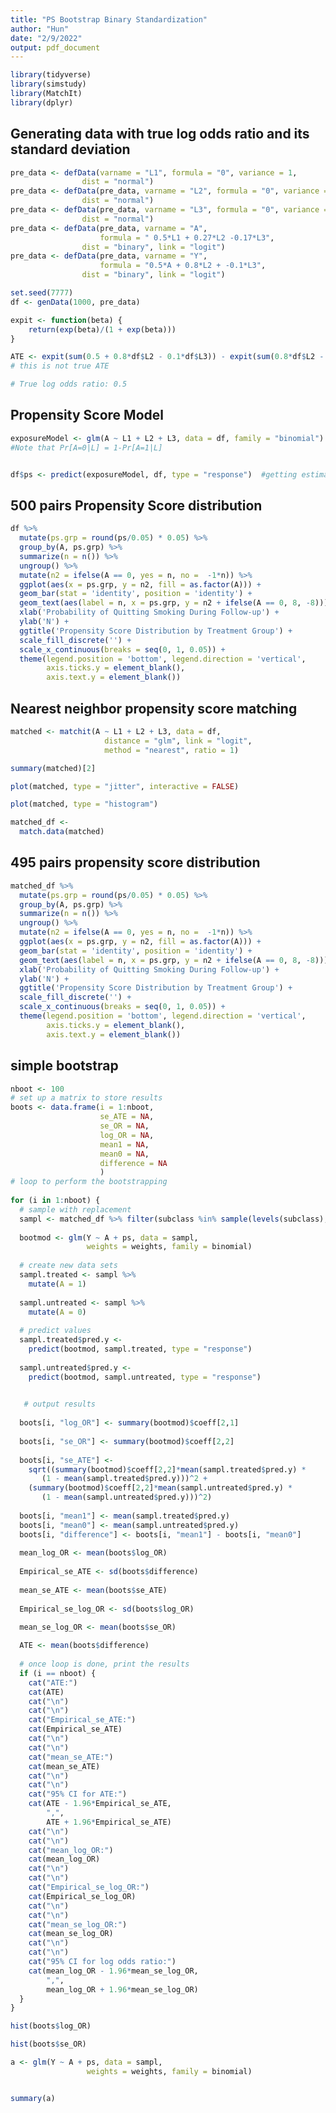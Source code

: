 ```yaml
---
title: "PS Bootstrap Binary Standardization"
author: "Hun"
date: "2/9/2022"
output: pdf_document
---
```



```r
library(tidyverse)
library(simstudy)
library(MatchIt)
library(dplyr)
```

## Generating data with true log odds ratio and its standard deviation
```r
pre_data <- defData(varname = "L1", formula = "0", variance = 1,
                dist = "normal")
pre_data <- defData(pre_data, varname = "L2", formula = "0", variance = 1,
                dist = "normal")
pre_data <- defData(pre_data, varname = "L3", formula = "0", variance = 1,
                dist = "normal")
pre_data <- defData(pre_data, varname = "A", 
                    formula = " 0.5*L1 + 0.27*L2 -0.17*L3", 
                dist = "binary", link = "logit")
pre_data <- defData(pre_data, varname = "Y", 
                    formula = "0.5*A + 0.8*L2 + -0.1*L3", 
                dist = "binary", link = "logit")

set.seed(7777)
df <- genData(1000, pre_data)

expit <- function(beta) {
    return(exp(beta)/(1 + exp(beta)))
}

ATE <- expit(sum(0.5 + 0.8*df$L2 - 0.1*df$L3)) - expit(sum(0.8*df$L2 - 0.1*df$L3)) 
# this is not true ATE

# True log odds ratio: 0.5
```


## Propensity Score Model
```r
exposureModel <- glm(A ~ L1 + L2 + L3, data = df, family = "binomial")
#Note that Pr[A=0|L] = 1-Pr[A=1|L]


df$ps <- predict(exposureModel, df, type = "response")  #getting estimated propensity score
```

## 500 pairs Propensity Score distribution
```r
df %>%
  mutate(ps.grp = round(ps/0.05) * 0.05) %>%
  group_by(A, ps.grp) %>%
  summarize(n = n()) %>%
  ungroup() %>%
  mutate(n2 = ifelse(A == 0, yes = n, no =  -1*n)) %>%
  ggplot(aes(x = ps.grp, y = n2, fill = as.factor(A))) +
  geom_bar(stat = 'identity', position = 'identity') +
  geom_text(aes(label = n, x = ps.grp, y = n2 + ifelse(A == 0, 8, -8))) +
  xlab('Probability of Quitting Smoking During Follow-up') +
  ylab('N') +
  ggtitle('Propensity Score Distribution by Treatment Group') +
  scale_fill_discrete('') +
  scale_x_continuous(breaks = seq(0, 1, 0.05)) +
  theme(legend.position = 'bottom', legend.direction = 'vertical',
        axis.ticks.y = element_blank(),
        axis.text.y = element_blank())
```


## Nearest neighbor propensity score matching
```r
matched <- matchit(A ~ L1 + L2 + L3, data = df, 
                     distance = "glm", link = "logit",
                     method = "nearest", ratio = 1)

```


```r
summary(matched)[2]

plot(matched, type = "jitter", interactive = FALSE)

plot(matched, type = "histogram")
```

```r
matched_df <- 
  match.data(matched)
```

## 495 pairs propensity score distribution
```r
matched_df %>%
  mutate(ps.grp = round(ps/0.05) * 0.05) %>%
  group_by(A, ps.grp) %>%
  summarize(n = n()) %>%
  ungroup() %>%
  mutate(n2 = ifelse(A == 0, yes = n, no =  -1*n)) %>%
  ggplot(aes(x = ps.grp, y = n2, fill = as.factor(A))) +
  geom_bar(stat = 'identity', position = 'identity') +
  geom_text(aes(label = n, x = ps.grp, y = n2 + ifelse(A == 0, 8, -8))) +
  xlab('Probability of Quitting Smoking During Follow-up') +
  ylab('N') +
  ggtitle('Propensity Score Distribution by Treatment Group') +
  scale_fill_discrete('') +
  scale_x_continuous(breaks = seq(0, 1, 0.05)) +
  theme(legend.position = 'bottom', legend.direction = 'vertical',
        axis.ticks.y = element_blank(),
        axis.text.y = element_blank())
```

## simple bootstrap
```r

nboot <- 100
# set up a matrix to store results
boots <- data.frame(i = 1:nboot,
                    se_ATE = NA,
                    se_OR = NA,
                    log_OR = NA,
                    mean1 = NA,
                    mean0 = NA,
                    difference = NA
                    )
# loop to perform the bootstrapping
  
for (i in 1:nboot) {
  # sample with replacement
  sampl <- matched_df %>% filter(subclass %in% sample(levels(subclass),500, replace =  TRUE))
  
  bootmod <- glm(Y ~ A + ps, data = sampl, 
                 weights = weights, family = binomial)
  
  # create new data sets
  sampl.treated <- sampl %>%
    mutate(A = 1)
  
  sampl.untreated <- sampl %>%
    mutate(A = 0)
  
  # predict values
  sampl.treated$pred.y <- 
    predict(bootmod, sampl.treated, type = "response")
  
  sampl.untreated$pred.y <- 
    predict(bootmod, sampl.untreated, type = "response")

  
   # output results
  
  boots[i, "log_OR"] <- summary(bootmod)$coeff[2,1]
  
  boots[i, "se_OR"] <- summary(bootmod)$coeff[2,2]
  
  boots[i, "se_ATE"] <- 
    sqrt((summary(bootmod)$coeff[2,2]*mean(sampl.treated$pred.y) *
       (1 - mean(sampl.treated$pred.y)))^2 +
    (summary(bootmod)$coeff[2,2]*mean(sampl.untreated$pred.y) *
       (1 - mean(sampl.untreated$pred.y)))^2)
  
  boots[i, "mean1"] <- mean(sampl.treated$pred.y)
  boots[i, "mean0"] <- mean(sampl.untreated$pred.y)
  boots[i, "difference"] <- boots[i, "mean1"] - boots[i, "mean0"]
  
  mean_log_OR <- mean(boots$log_OR)
  
  Empirical_se_ATE <- sd(boots$difference)
  
  mean_se_ATE <- mean(boots$se_ATE)
  
  Empirical_se_log_OR <- sd(boots$log_OR)
  
  mean_se_log_OR <- mean(boots$se_OR)

  ATE <- mean(boots$difference)
  
  # once loop is done, print the results
  if (i == nboot) {
    cat("ATE:")
    cat(ATE)
    cat("\n")
    cat("\n")
    cat("Empirical_se_ATE:")
    cat(Empirical_se_ATE)
    cat("\n")
    cat("\n")
    cat("mean_se_ATE:")
    cat(mean_se_ATE)
    cat("\n")
    cat("\n")
    cat("95% CI for ATE:")
    cat(ATE - 1.96*Empirical_se_ATE, 
        ",",
        ATE + 1.96*Empirical_se_ATE)
    cat("\n")
    cat("\n")
    cat("mean_log_OR:")
    cat(mean_log_OR)
    cat("\n")
    cat("\n")
    cat("Empirical_se_log_OR:")
    cat(Empirical_se_log_OR)
    cat("\n")
    cat("\n")
    cat("mean_se_log_OR:")
    cat(mean_se_log_OR)
    cat("\n")
    cat("\n")
    cat("95% CI for log odds ratio:")
    cat(mean_log_OR - 1.96*mean_se_log_OR, 
        ",",
        mean_log_OR + 1.96*mean_se_log_OR)
  }
}

```

```r
hist(boots$log_OR)

hist(boots$se_OR)
```




```r
a <- glm(Y ~ A + ps, data = sampl, 
                 weights = weights, family = binomial)


summary(a)
```






